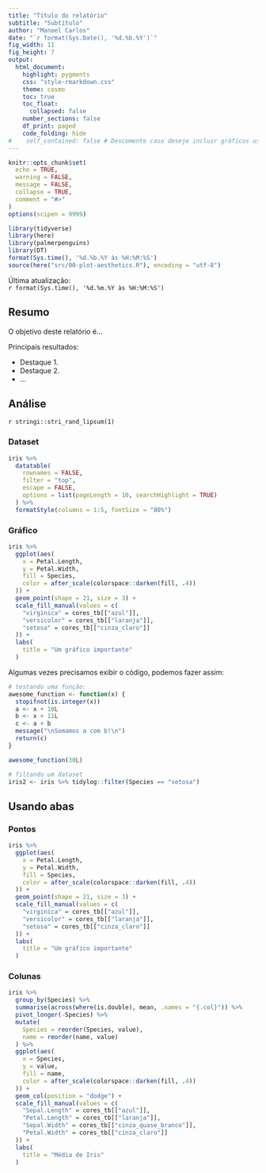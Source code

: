 ```yaml
---
title: "Título do relatório"
subtitle: "Subtítulo"
author: "Manoel Carlos"
date: "`r format(Sys.Date(), '%d.%b.%Y')`"
fig_width: 11
fig_height: 7
output:
  html_document:
    highlight: pygments
    css: "style-rmarkdown.css"
    theme: cosmo
    toc: true
    toc_float:
      collapsed: false
    number_sections: false
    df_print: paged
    code_folding: hide
#    self_contained: false # Descomente caso deseje incluir gráficos usando GoogleVis
---
```


```r
knitr::opts_chunk$set(
  echo = TRUE,
  warning = FALSE,
  message = FALSE,
  collapse = TRUE,
  comment = "#>"
)
options(scipen = 9999)
```

```r
library(tidyverse)
library(here)
library(palmerpenguins)
library(DT)
format(Sys.time(), '%d.%b.%Y às %H:%M:%S')
source(here("src/00-plot-aesthetics.R"), encoding = "utf-8")
```

Última atualização:</br>`r format(Sys.time(), '%d.%m.%Y às %H:%M:%S')`

## Resumo

O objetivo deste relatório é...

Principais resultados:

- Destaque 1.
- Destaque 2.
- ...

## Análise

`r stringi::stri_rand_lipsum(1)`

### Dataset

```r

iris %>%
  datatable(
    rownames = FALSE,
    filter = "top",
    escape = FALSE,
    options = list(pageLength = 10, searchHighlight = TRUE)
  ) %>%
  formatStyle(columns = 1:5, fontSize = "80%")
```

### Gráfico

```r

iris %>%
  ggplot(aes(
    x = Petal.Length,
    y = Petal.Width,
    fill = Species,
    color = after_scale(colorspace::darken(fill, .4))
  )) +
  geom_point(shape = 21, size = 3) +
  scale_fill_manual(values = c(
    "virginica" = cores_tb[["azul"]],
    "versicolor" = cores_tb[["laranja"]],
    "setosa" = cores_tb[["cinza_claro"]]
  )) +
  labs(
    title = "Um gráfico importante"
  )
```

Algumas vezes precisamos exibir o código, podemos fazer assim:

```r

# testando uma função:
awesome_function <- function(x) {
  stopifnot(is.integer(x))
  a <- x + 10L
  b <- x + 11L
  c <- a + b
  message("\nSomamos a com b!\n")
  return(c)
}

awesome_function(30L)

# filtando um dataset
iris2 <- iris %>% tidylog::filter(Species == "setosa")
```

## Usando abas {.tabset}

### Pontos

```r

iris %>%
  ggplot(aes(
    x = Petal.Length,
    y = Petal.Width,
    fill = Species,
    color = after_scale(colorspace::darken(fill, .4))
  )) +
  geom_point(shape = 21, size = 3) +
  scale_fill_manual(values = c(
    "virginica" = cores_tb[["azul"]],
    "versicolor" = cores_tb[["laranja"]],
    "setosa" = cores_tb[["cinza_claro"]]
  )) +
  labs(
    title = "Um gráfico importante"
  )
```

### Colunas

```r
iris %>%
  group_by(Species) %>%
  summarise(across(where(is.double), mean, .names = "{.col}")) %>%
  pivot_longer(-Species) %>%
  mutate(
    Species = reorder(Species, value),
    name = reorder(name, value)
  ) %>%
  ggplot(aes(
    x = Species,
    y = value,
    fill = name,
    color = after_scale(colorspace::darken(fill, .4))
  )) +
  geom_col(position = "dodge") +
  scale_fill_manual(values = c(
    "Sepal.Length" = cores_tb[["azul"]],
    "Petal.Length" = cores_tb[["laranja"]],
    "Sepal.Width" = cores_tb[["cinza_quase_branco"]],
    "Petal.Width" = cores_tb[["cinza_claro"]]
  )) +
  labs(
    title = "Média de Iris"
  )
```

